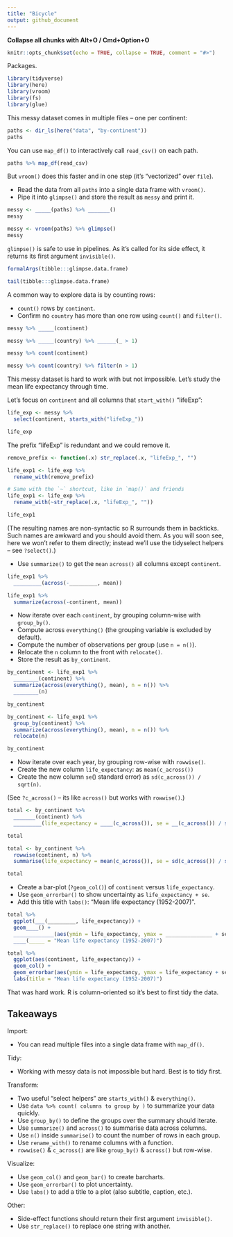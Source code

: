 ```yaml
---
title: "Bicycle"
output: github_document
---
```


**Collapse all chunks with Alt+O / Cmd+Option+O**



```r
knitr::opts_chunk$set(echo = TRUE, collapse = TRUE, comment = "#>")
```

Packages.

```r
library(tidyverse)
library(here)
library(vroom)
library(fs)
library(glue)
```



This messy dataset comes in multiple files -- one per continent:

```r
paths <- dir_ls(here("data", "by-continent"))
paths
```

You can use `map_df()` to interactively call `read_csv()` on each path.

```r
paths %>% map_df(read_csv)
```



But `vroom()` does this faster and in one step (it's "vectorized" over `file`).

* Read the data from all `paths` into a single data frame with `vroom()`.
* Pipe it into `glimpse()` and store the result as `messy` and print it.

```r
messy <- _____(paths) %>% _______()
messy
```

```r
messy <- vroom(paths) %>% glimpse()
messy
```



`glimpse()` is safe to use in pipelines. As it's called for its side effect, it returns its first argument `invisible()`.

```r
formalArgs(tibble:::glimpse.data.frame)

tail(tibble:::glimpse.data.frame)
```



A common way to explore data is by counting rows:

* `count()` rows by `continent`.
* Confirm no `country` has more than one row using `count()` and `filter()`.

```r
messy %>% _____(continent)

messy %>% _____(country) %>% ______(_ > 1)
```

```r
messy %>% count(continent)

messy %>% count(country) %>% filter(n > 1)
```



This messy dataset is hard to work with but not impossible. Let's study the mean life expectancy through time.

Let's focus on `continent` and all columns that `start_with()` "lifeExp":

```r
life_exp <- messy %>% 
  select(continent, starts_with("lifeExp_"))

life_exp
```

The prefix "lifeExp" is redundant and we could remove it.

```r
remove_prefix <- function(.x) str_replace(.x, "lifeExp_", "")

life_exp1 <- life_exp %>% 
  rename_with(remove_prefix)

# Same with the `~` shortcut, like in `map()` and friends
life_exp1 <- life_exp %>% 
  rename_with(~str_replace(.x, "lifeExp_", ""))

life_exp1
```

(The resulting names are non-syntactic so R surrounds them in backticks. Such names are awkward and you should avoid them. As you will soon see, here we won't refer to them directly; instead we'll use the tidyselect helpers -- see `?select()`.)



* Use `summarize()` to get the `mean` `across()` all columns except `continent`.

```r
life_exp1 %>% 
  _________(across(-_________, mean))
```

```r
life_exp1 %>% 
  summarize(across(-continent, mean))
```



* Now iterate over each `continent`, by grouping column-wise with `group_by()`.
* Compute across `everything()` (the grouping variable is excluded by default).
* Compute the number of observations per group (use `n = n()`).
* Relocate the `n` column to the front with `relocate()`.
* Store the result as `by_continent`.

```r
by_continent <- life_exp1 %>% 
  ________(continent) %>% 
  summarize(across(everything(), mean), n = n()) %>% 
  ________(n)

by_continent
```

```r
by_continent <- life_exp1 %>% 
  group_by(continent) %>% 
  summarize(across(everything(), mean), n = n()) %>% 
  relocate(n)

by_continent
```



* Now iterate over each year, by grouping row-wise with `rowwise()`.
* Create the new column `life_expectancy`: as `mean(c_across())`
* Create the new column `se`() standard error) as `sd(c_across()) / sqrt(n)`.

(See `?c_across()` -- its like `across()` but works with `rowwise()`.)

```r
total <- by_continent %>% 
  _______(continent) %>% 
  _________(life_expectancy = ____(c_across()), se = __(c_across()) / sqrt(_))

total
```

```r
total <- by_continent %>% 
  rowwise(continent, n) %>% 
  summarise(life_expectancy = mean(c_across()), se = sd(c_across()) / sqrt(n))

total
```



* Create a bar-plot (`?geom_col()`) of `continent` versus `life_expectancy`.
* Use `geom_errorbar()` to show uncertainty as `life_expectancy + se`.
* Add this title with `labs()`: "Mean life expectancy (1952-2007)".

```r
total %>% 
  ggplot(___(_________, life_expectancy)) +
  geom____() +
  _____________(aes(ymin = life_expectancy, ymax = _______________ + se)) +
  ____(_____ = "Mean life expectancy (1952-2007)")
```

```r
total %>% 
  ggplot(aes(continent, life_expectancy)) +
  geom_col() +
  geom_errorbar(aes(ymin = life_expectancy, ymax = life_expectancy + se)) +
  labs(title = "Mean life expectancy (1952-2007)")
```

That was hard work. R is column-oriented so it's best to first tidy the data.



## Takeaways

Import:

* You can read multiple files into a single data frame with `map_df()`.

Tidy: 

* Working with messy data is not impossible but hard. Best is to tidy first.

Transform:

* Two useful "select helpers" are `starts_with()` & `everything()`.
* Use `data %>% count( columns to group by )` to summarize your data quickly.
* Use `group_by()` to define the groups over the summary should iterate.
* Use `summarize()` and `across()` to summarise data across columns.
* Use `n()` inside `summarise()` to count the number of rows in each group.
* Use `rename_with()` to rename columns with a function.
* `rowwise()` & `c_across()` are like `group_by()` & `across()` but row-wise.

Visualize:

* Use `geom_col()` and `geom_bar()` to create barcharts.
* Use `geom_errorbar()` to plot uncertainty.
* Use `labs()` to add a title to a plot (also subtitle, caption, etc.).

Other:

* Side-effect functions should return their first argument `invisible()`.
* Use `str_replace()` to replace one string with another.
